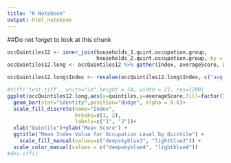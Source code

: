 ```yaml
---
title: "R Notebook"
output: html_notebook
---
```


##Do not forget to look at this chunk
```r
occQuintiles12 <- inner_join(households_1.quint.occupation.group,
                             households_2.quint.occupation.group, by = "quintiles")
occQuintiles12.long <- occQuintiles12 %>% gather(Index, averageScore, avg_prop_high_occ.x, avg_prop_high_occ.y)

occQuintiles12.long$Index <- revalue(occQuintiles12.long$Index, c("avg_prop_high_occ.x" = "Index 1", "avg_prop_high_occ.y" = "Index 2"))

#tiff('test.tiff', units="in",height = 14, width = 21, res=1200)
ggplot(occQuintiles12.long,aes(x=quintiles,y=averageScore,fill=factor(Index), col = factor(Index)))+
  geom_bar(stat="identity",position="dodge", alpha = 0.6)+
  scale_fill_discrete(name="Index",
                      breaks=c(1, 2),
                      labels=c("1", "2"))+
  xlab("Quintile")+ylab("Mean Score") +
  ggtitle("Mean Index Value for Occupation Level by Quintile") +
    scale_fill_manual(values=c("deepskyblue3", "lightblue2")) +
  scale_color_manual(values = c("deepskyblue4", "lightblue4"))
#dev.off()
```